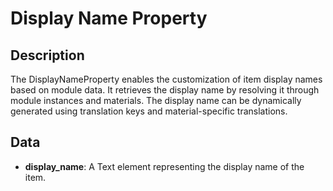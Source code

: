 # Display Name Property

## Description

  
The DisplayNameProperty enables the customization of item display names based on module data. It retrieves the display nameby resolving it through module instances and materials. The display name can be dynamically generated using translation keysand material-specific translations.

## Data

- **display_name**:  A Text element representing the display name of the item.

